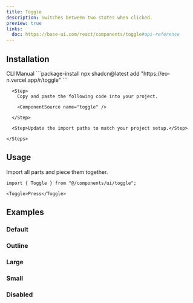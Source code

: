 ```yaml
---
title: Toggle
description: Switches between two states when clicked.
preview: true
links:
  doc: https://base-ui.com/react/components/toggle#api-reference
---
```


<ComponentTabs name="toggle-demo" />

## Installation

<CodeTabs>

  <TabsList>
    <TabsTrigger value="cli">CLI</TabsTrigger>
    <TabsTrigger value="manual">Manual</TabsTrigger>
  </TabsList>

  <TabsContent value="cli">
    ```package-install 
    npx shadcn@latest add "https://eo-n.vercel.app/r/toggle"
    ```
  </TabsContent>

  <TabsContent value="manual">
    <Steps>

      <Step>
        Copy and paste the following code into your project.

        <ComponentSource name="toggle" />

      </Step>
      
      <Step>Update the import paths to match your project setup.</Step>

    </Steps>
  </TabsContent>

</CodeTabs>

## Usage

Import all parts and piece them together.

```tsx
import { Toggle } from "@/components/ui/toggle";
```

```tsx
<Toggle>Press</Toggle>
```

## Examples

### Default

<ComponentTabs name="toggle-demo" />

### Outline

<ComponentTabs name="toggle-outline" />

### Large

<ComponentTabs name="toggle-large" />

### Small

<ComponentTabs name="toggle-small" />

### Disabled

<ComponentTabs name="toggle-disabled" />
